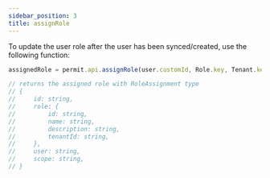 ```yaml
---
sidebar_position: 3
title: assignRole
---
```


To update the user role after the user has been synced/created, use the following function:

```js
assignedRole = permit.api.assignRole(user.customId, Role.key, Tenant.key);

// returns the assigned role with RoleAssignment type
// {
//     id: string,
//     role: {
//         id: string,
//         name: string,
//         description: string,
//         tenantId: string,
//     },
//     user: string,
//     scope: string,
// }
```
